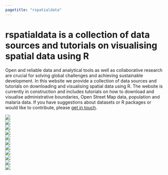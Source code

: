 ```yaml
---
pagetitle: "rspatialdata"
---
```


# **rspatialdata** is a collection of data sources and tutorials on visualising spatial data using R


Open and reliable data and analytical tools as well as collaborative research are crucial for solving global challenges and achieving sustainable development. In this website we provide a collection of data sources and tutorials on downloading and visualising spatial data using R.
The website is currently in construction and includes tutorials on how to download and visualise administrative boundaries, Open Street Map data, population and malaria data. If you have suggestions about datasets or R packages or would like to contribute, please [get in touch](contributors.html).


<!---<center>
![https://sdgs.un.org/goals](./figures/SDGs.png#center)
<br>
https://sdgs.un.org/goals
</center>-->

<div class="icon-grid">
  <div class="row">
  <div class="col-sm-1"></div>
  <div class="col-sm-2">
  <a href="admin_boundaries.html"><img src="figures/admin_boundaries.jpg"></a>
  </div>
  <div class="col-sm-2">
  <a href="osm.html"><img src="figures/osm.jpg"></a>
  </div>
  <div class="col-sm-2">
  <a href="population.html"><img src="figures/population.jpg"></a>
  </div>
  <div class="col-sm-2">
  <a href="elevation.html"><img src="figures/elevation.jpg"></a>
  </div>
  <div class="col-sm-2">
  <a href="temperature.html"><img src="figures/temperature.jpg"></a>
  </div>
  <div class="col-sm-1"></div>
  </div>
  <div class="row">
  <div class="col-sm-2">
  <a href="rainfall.html"><img src="figures/rainfall.jpg"></a>
  </div>
  <div class="col-sm-2">
  <a href="humidity.html"><img src="figures/humidity.jpg"></a>
  </div>
  <div class="col-sm-2">
  <a href="vegetation.html"><img src="figures/vegetation.jpg"></a>
  </div>
  <div class="col-sm-2">
  <a href="land_cover.html"><img src="figures/land_cover.jpg"></a>
  </div>
  <div class="col-sm-2">
  <a href="dhs.html"><img src="figures/dhs.jpg"></a>
  </div>
  <div class="col-sm-2">
  <a href="malaria.html"><img src="figures/malaria.jpg"></a>
  </div>
  </div>
</div>
